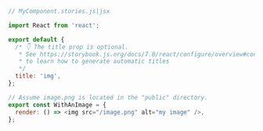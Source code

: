 ```js
// MyComponent.stories.js|jsx

import React from 'react';

export default {
  /* 👇 The title prop is optional.
   * See https://storybook.js.org/docs/7.0/react/configure/overview#configure-story-loading
   * to learn how to generate automatic titles
   */
  title: 'img',
};

// Assume image.png is located in the "public" directory.
export const WithAnImage = {
  render: () => <img src="/image.png" alt="my image" />,
};
```
